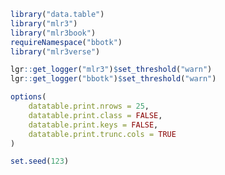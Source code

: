 ```r
library("data.table")
library("mlr3")
library("mlr3book")
requireNamespace("bbotk")
library("mlr3verse")

lgr::get_logger("mlr3")$set_threshold("warn")
lgr::get_logger("bbotk")$set_threshold("warn")

options(
    datatable.print.nrows = 25,
    datatable.print.class = FALSE,
    datatable.print.keys = FALSE,
    datatable.print.trunc.cols = TRUE
)

set.seed(123)
```
